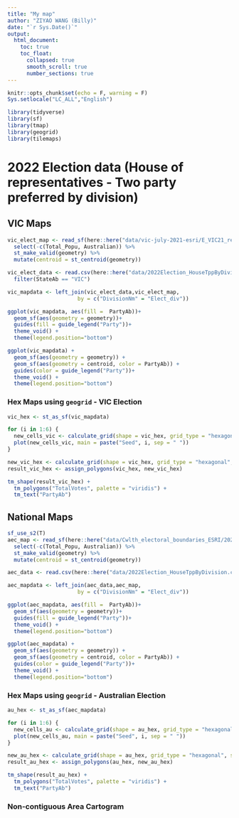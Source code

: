 ```yaml
---
title: "My map"
author: "ZIYAO WANG (Billy)"
date: "`r Sys.Date()`"
output: 
  html_document:
    toc: true
    toc_float:
      collapsed: true
      smooth_scroll: true
      number_sections: true
---
```


```r
knitr::opts_chunk$set(echo = F, warning = F)
Sys.setlocale("LC_ALL","English")
```

```r
library(tidyverse)
library(sf)
library(tmap)
library(geogrid)
library(tilemaps)
```

# 2022 Election data (House of representatives - Two party preferred by division)

## VIC Maps

```r
vic_elect_map <- read_sf(here::here("data/vic-july-2021-esri/E_VIC21_region.shp")) %>% 
  select(-c(Total_Popu, Australian)) %>% 
  st_make_valid(geometry) %>% 
  mutate(centroid = st_centroid(geometry))

vic_elect_data <- read.csv(here::here("data/2022Election_HouseTppByDivision.csv")) %>% 
  filter(StateAb == "VIC")

vic_mapdata <- left_join(vic_elect_data,vic_elect_map,
                      by = c("DivisionNm" = "Elect_div"))

ggplot(vic_mapdata, aes(fill =  PartyAb))+
  geom_sf(aes(geometry = geometry))+
  guides(fill = guide_legend("Party"))+
  theme_void() + 
  theme(legend.position="bottom")

ggplot(vic_mapdata) + 
  geom_sf(aes(geometry = geometry)) + 
  geom_sf(aes(geometry = centroid, color = PartyAb)) +
  guides(color = guide_legend("Party"))+
  theme_void() + 
  theme(legend.position="bottom")

```

### Hex Maps using `geogrid` - VIC Election

```r
vic_hex <- st_as_sf(vic_mapdata)

for (i in 1:6) {
  new_cells_vic <- calculate_grid(shape = vic_hex, grid_type = "hexagonal", seed = i)
  plot(new_cells_vic, main = paste("Seed", i, sep = " "))
}

new_vic_hex <- calculate_grid(shape = vic_hex, grid_type = "hexagonal", seed = 5)
result_vic_hex <- assign_polygons(vic_hex, new_vic_hex)

tm_shape(result_vic_hex) + 
  tm_polygons("TotalVotes", palette = "viridis") +
  tm_text("PartyAb")
```



## National Maps

```r
sf_use_s2(T)
aec_map <- read_sf(here::here("data/Cwlth_electoral_boundaries_ESRI/2021_ELB_region.shp")) %>% 
  select(-c(Total_Popu, Australian)) %>% 
  st_make_valid(geometry) %>% 
  mutate(centroid = st_centroid(geometry))

aec_data <- read.csv(here::here("data/2022Election_HouseTppByDivision.csv"))

aec_mapdata <- left_join(aec_data,aec_map,
                      by = c("DivisionNm" = "Elect_div"))

ggplot(aec_mapdata, aes(fill =  PartyAb))+
  geom_sf(aes(geometry = geometry))+
  guides(fill = guide_legend("Party"))+
  theme_void() + 
  theme(legend.position="bottom")

ggplot(aec_mapdata) + 
  geom_sf(aes(geometry = geometry)) + 
  geom_sf(aes(geometry = centroid, color = PartyAb)) +
  guides(color = guide_legend("Party"))+
  theme_void() + 
  theme(legend.position="bottom")
```

### Hex Maps using `geogrid` - Australian Election

```r
au_hex <- st_as_sf(aec_mapdata)

for (i in 1:6) {
  new_cells_au <- calculate_grid(shape = au_hex, grid_type = "hexagonal", seed = i)
  plot(new_cells_au, main = paste("Seed", i, sep = " "))
}

new_au_hex <- calculate_grid(shape = au_hex, grid_type = "hexagonal", seed = 5)
result_au_hex <- assign_polygons(au_hex, new_au_hex)

tm_shape(result_au_hex) + 
  tm_polygons("TotalVotes", palette = "viridis") +
  tm_text("PartyAb")
```

### Non-contiguous Area Cartogram

